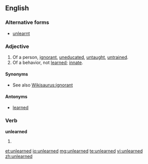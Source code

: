 ==English==

===Alternative forms===
*[[unlearnt]]

===Adjective===
{{en-adj}}

# Of a person, [[ignorant]], [[uneducated]], [[untaught]], [[untrained]].
# Of a behavior, not [[learned]]; [[innate]].

====Synonyms====
* See also [[Wikisaurus:ignorant]]

====Antonyms====
* [[learned]]

===Verb===
'''unlearned'''

#{{past of|[[unlearn]]}}

[[et:unlearned]]
[[io:unlearned]]
[[mg:unlearned]]
[[te:unlearned]]
[[vi:unlearned]]
[[zh:unlearned]]
